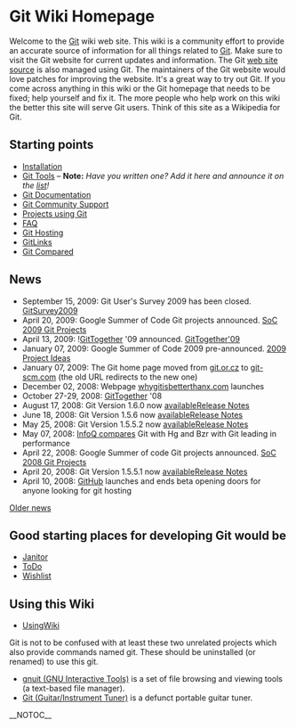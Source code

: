 <!-- ## Please edit system and help pages ONLY in the moinmaster wiki! For more
 -->
<!-- ## information, please see [[MoinMaster]]:[[MoinPagesEditorGroup]].
 -->
<!-- ##master-page:[[FrontPage]]
 -->
<!-- #format wiki
 -->
<!-- #language en
 -->
<!-- #pragma section-numbers off
 -->
{{attachment:git-logo.png}}

= Git Wiki Homepage =

Welcome to the [[Git]] wiki web site. This wiki is a community effort to provide an accurate source of information for all things related to [[http://git-scm.com|Git]]. Make sure to visit the Git website for current updates and information. The Git [[http://github.com/schacon/gitscm|web site source]] is also managed using Git. The maintainers of the Git website would love patches for improving the website. It's a great way to try out Git. If you come across anything in this wiki or the Git homepage that needs to be fixed; help yourself and fix it. The more people who help work on this wiki the better this site will serve Git users. Think of this site as a Wikipedia for Git. 

== Starting points ==
* [[Installation]]
* [[InterfacesFrontendsAndTools|Git Tools]]&nbsp;&ndash; <b>Note:</b> <i>Have you written one? Add it here and announce it on the [[GitCommunity|list]]!</i>
* [[GitDocumentation|Git Documentation]]
* [[GitCommunity|Git Community Support]]
* [[GitProjects|Projects using Git]]
* [[GitFaq|FAQ]]
* [[GitHosting|Git Hosting]]
* [[GitLinks]]
* [[GitComparison|Git Compared]]

== News ==
* September 15, 2009: Git User's Survey 2009 has been closed. [[GitSurvey2009]]
* April 20, 2009: Google Summer of Code Git projects announced. [[SoC2009Projects|SoC 2009 Git Projects]]
* April 13, 2009: ![[GitTogether]] '09 announced. [[GitTogether09|[[GitTogether]]'09]]
* January 07, 2009: Google Summer of Code 2009 pre-announced. [[SoC2009Ideas|2009 Project Ideas]]
* January 07, 2009: The Git home page moved from [[http://git.or.cz/index.html|git.or.cz]] to [[http://git-scm.com/|git-scm.com]] (the old URL redirects to the new one)
* December 02, 2008: Webpage [[http://whygitisbetterthanx.com/|whygitisbetterthanx.com]] launches
* October 27-29, 2008: [[GitTogether]] '08
* August 17, 2008: Git Version 1.6.0 now [[http://kernel.org/pub/software/scm/git/|available]][[http://www.kernel.org/pub/software/scm/git/docs/RelNotes-1.6.0.txt|Release Notes]]
* June 18, 2008: Git Version 1.5.6 now [[http://kernel.org/pub/software/scm/git/|available]][[http://www.kernel.org/pub/software/scm/git/docs/RelNotes-1.5.6.txt|Release Notes]]
* May 25, 2008: Git Version 1.5.5.2 now [[http://kernel.org/pub/software/scm/git/|available]][[http://www.kernel.org/pub/software/scm/git/docs/RelNotes-1.5.5.2.txt|Release Notes]]
* May 07, 2008: [[http://www.infoq.com/articles/dvcs-guide|InfoQ compares]] Git with Hg and Bzr with Git leading in performance
* April 22, 2008: Google Summer of code Git projects announced. [[SoC2008Projects|SoC 2008 Git Projects]]
* April 20, 2008: Git Version 1.5.5.1 now [[http://kernel.org/pub/software/scm/git/|available]][[http://www.kernel.org/pub/software/scm/git/docs/RelNotes-1.5.5.1.txt|Release Notes]]
* April 10, 2008: [[http://www.github.com|GitHub]] launches and ends beta opening doors for anyone looking for git hosting
[[News|Older news]]

== Good starting places for developing Git would be ==
* [[Janitor]]
* [[ToDo]]
* [[Wishlist]]
== Using this Wiki ==
* [[UsingWiki]]
Git is not to be confused with at least these two unrelated projects which also provide commands named git. These should be uninstalled (or renamed) to use this git.

* [[http://hulubei.net/tudor/git/|gnuit (GNU Interactive Tools)]] is a set of file browsing and viewing tools (a text-based file manager).
* [[http://sourceforge.net/projects/git|Git (Guitar/Instrument Tuner)]] is a defunct portable guitar tuner.

__NOTOC__